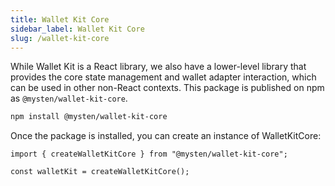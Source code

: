 ```yaml
---
title: Wallet Kit Core
sidebar_label: Wallet Kit Core
slug: /wallet-kit-core
---
```


While Wallet Kit is a React library, we also have a lower-level library that provides the core state management and wallet adapter interaction, which can be used in other non-React contexts. This package is published on npm as `@mysten/wallet-kit-core`.

```bash
npm install @mysten/wallet-kit-core
```

Once the package is installed, you can create an instance of WalletKitCore:

```tsx
import { createWalletKitCore } from "@mysten/wallet-kit-core";

const walletKit = createWalletKitCore();
```
